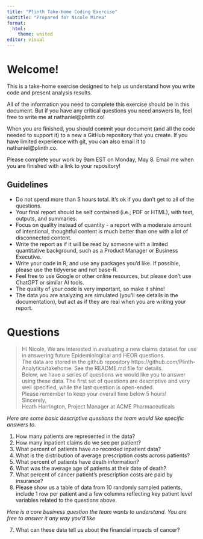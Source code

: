 ```yaml
---
title: "Plinth Take-Home Coding Exercise"
subtitle: "Prepared for Nicole Mirea"
format:
  html:
    theme: united
editor: visual
---
```


# Welcome!

This is a take-home exercise designed to help us understand how you write code and present analysis results.

All of the information you need to complete this exercise should be in this document. But if you have any critical questions you need answers to, feel free to write me at nathaniel@plinth.co!

When you are finished, you should commit your document (and all the code needed to support it) to a new a GitHub repository that you create. If you have limited experience with git, you can also email it to nathaniel@plinth.co.

Please complete your work by 9am EST on Monday, May 8. Email me when you are finished with a link to your repository!

## Guidelines

- Do not spend more than 5 hours total. It's ok if you don't get to all of the questions.
- Your final report should be self contained (i.e.; PDF or HTML), with text, outputs, and summaries.
- Focus on quality instead of quantity - a report with a moderate amount of intentional, thoughtful content is much better than one with a lot of disconnected content.
- Write the report as if it will be read by someone with a limited quantitative background, such as a Product Manager or Business Executive.
- Write your code in R, and use any packages you'd like. If possible, please use the tidyverse and not base-R. 
- Feel free to use Google or other online resources, but please don't use ChatGPT or similar AI tools.
- The quality of your code is very important, so make it shine!
- The data you are analyzing are simulated (you'll see details in the documentation), but act as if they are real when you are writing your report.

# Questions

> Hi Nicole, We are interested in evaluating a new claims dataset for use in answering future Epidemiological and HEOR questions. <br>The data are stored in the github repository https://github.com/Plinth-Analytics/takehome. See the README.md file for details.
> <br> Below, we have a series of questions we would like you to answer using these data. The first set of questions are descriptive and very well specified, while the last question is open-ended. 
> <br>Please remember to keep your overall time below 5 hours!
> <br> Sincerely, <br>Heath Harrington, Project Manager at ACME Pharmaceuticals

*Here are some basic descriptive questions the team would like specific answers to.*

1. How many patients are represented in the data? 
2. How many inpatient claims do we see per patient?
3. What percent of patients have *no* recorded inpatient data?
4. What is the distribution of average prescription costs across patients?
5. What percent of patients have death information?
6. What was the average age of patients at their date of death?
7. What percent of cancer patient’s prescription costs are paid by insurance?
8. Please show us a table of data from 10 randomly sampled patients, include 1 row per patient and a few columns reflecting key patient level variables related to the questions above.

*Here is a core business question the team wants to understand. You are free to answer it any way you'd like*

7. What can these data tell us about the financial impacts of cancer?
<!-- 6. For patients with cancer, what is the affect of diabetes on overall survival? -->

